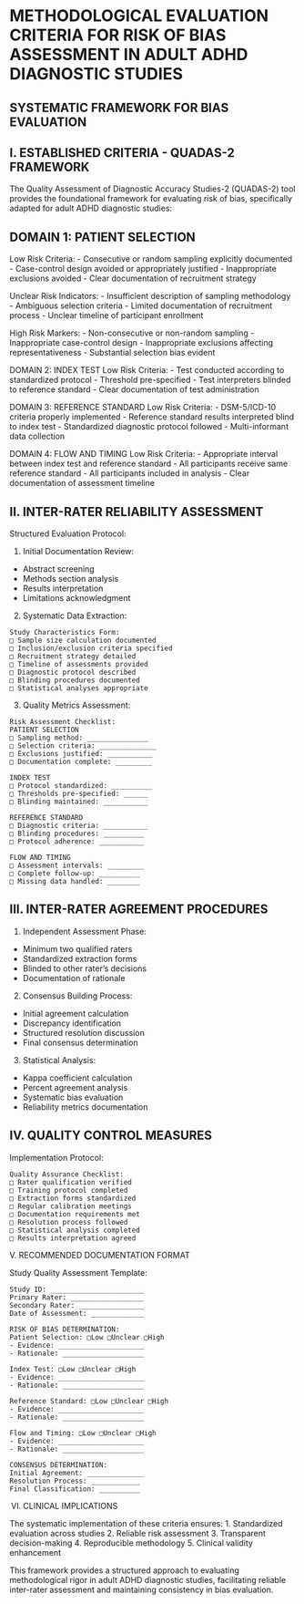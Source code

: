 # METHODOLOGICAL EVALUATION CRITERIA FOR RISK OF BIAS ASSESSMENT IN ADULT ADHD DIAGNOSTIC STUDIES

## SYSTEMATIC FRAMEWORK FOR BIAS EVALUATION

## I. ESTABLISHED CRITERIA - QUADAS-2 FRAMEWORK
The Quality Assessment of Diagnostic Accuracy Studies-2 (QUADAS-2) tool provides the foundational framework for evaluating risk of bias, specifically adapted for adult ADHD diagnostic studies:

## DOMAIN 1: PATIENT SELECTION
Low Risk Criteria:
- Consecutive or random sampling explicitly documented
- Case-control design avoided or appropriately justified
- Inappropriate exclusions avoided
- Clear documentation of recruitment strategy

Unclear Risk Indicators:
- Insufficient description of sampling methodology
- Ambiguous selection criteria
- Limited documentation of recruitment process
- Unclear timeline of participant enrollment

High Risk Markers:
- Non-consecutive or non-random sampling
- Inappropriate case-control design
- Inappropriate exclusions affecting representativeness
- Substantial selection bias evident

DOMAIN 2: INDEX TEST
Low Risk Criteria:
- Test conducted according to standardized protocol
- Threshold pre-specified
- Test interpreters blinded to reference standard
- Clear documentation of test administration

DOMAIN 3: REFERENCE STANDARD
Low Risk Criteria:
- DSM-5/ICD-10 criteria properly implemented
- Reference standard results interpreted blind to index test
- Standardized diagnostic protocol followed
- Multi-informant data collection

DOMAIN 4: FLOW AND TIMING
Low Risk Criteria:
- Appropriate interval between index test and reference standard
- All participants receive same reference standard
- All participants included in analysis
- Clear documentation of assessment timeline

## II. INTER-RATER RELIABILITY ASSESSMENT

Structured Evaluation Protocol:

1. Initial Documentation Review:
- Abstract screening
- Methods section analysis
- Results interpretation
- Limitations acknowledgment

2. Systematic Data Extraction:
```
Study Characteristics Form:
□ Sample size calculation documented
□ Inclusion/exclusion criteria specified
□ Recruitment strategy detailed
□ Timeline of assessments provided
□ Diagnostic protocol described
□ Blinding procedures documented
□ Statistical analyses appropriate
```

3. Quality Metrics Assessment:
```
Risk Assessment Checklist:
PATIENT SELECTION
□ Sampling method: _______________
□ Selection criteria: ______________
□ Exclusions justified: ___________
□ Documentation complete: _________

INDEX TEST
□ Protocol standardized: __________
□ Thresholds pre-specified: ______
□ Blinding maintained: ___________

REFERENCE STANDARD
□ Diagnostic criteria: ___________
□ Blinding procedures: __________
□ Protocol adherence: ___________

FLOW AND TIMING
□ Assessment intervals: _________
□ Complete follow-up: __________
□ Missing data handled: ________
```

## III. INTER-RATER AGREEMENT PROCEDURES

1. Independent Assessment Phase:
- Minimum two qualified raters
- Standardized extraction forms
- Blinded to other rater's decisions
- Documentation of rationale

2. Consensus Building Process:
- Initial agreement calculation
- Discrepancy identification
- Structured resolution discussion
- Final consensus determination

3. Statistical Analysis:
- Kappa coefficient calculation
- Percent agreement analysis
- Systematic bias evaluation
- Reliability metrics documentation

## IV. QUALITY CONTROL MEASURES

Implementation Protocol:
```
Quality Assurance Checklist:
□ Rater qualification verified
□ Training protocol completed
□ Extraction forms standardized
□ Regular calibration meetings
□ Documentation requirements met
□ Resolution process followed
□ Statistical analysis completed
□ Results interpretation agreed
```

V. RECOMMENDED DOCUMENTATION FORMAT

Study Quality Assessment Template:
```
Study ID: _______________________
Primary Rater: __________________
Secondary Rater: ________________
Date of Assessment: _____________

RISK OF BIAS DETERMINATION:
Patient Selection: □Low □Unclear □High
- Evidence: _____________________
- Rationale: ____________________

Index Test: □Low □Unclear □High
- Evidence: _____________________
- Rationale: ____________________

Reference Standard: □Low □Unclear □High
- Evidence: _____________________
- Rationale: ____________________

Flow and Timing: □Low □Unclear □High
- Evidence: _____________________
- Rationale: ____________________

CONSENSUS DETERMINATION:
Initial Agreement: ______________
Resolution Process: ____________
Final Classification: __________
```

VI. CLINICAL IMPLICATIONS

The systematic implementation of these criteria ensures:
1. Standardized evaluation across studies
2. Reliable risk assessment
3. Transparent decision-making
4. Reproducible methodology
5. Clinical validity enhancement

This framework provides a structured approach to evaluating methodological rigor in adult ADHD diagnostic studies, facilitating reliable inter-rater assessment and maintaining consistency in bias evaluation.
